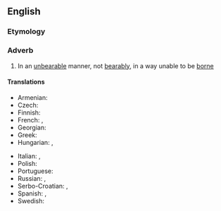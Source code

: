 ==English==

===Etymology===
{{suffix|en|unbearable|ly}}

===Adverb===
{{en-adv}}

# In an [[unbearable]] manner, not [[bearably]], in a way unable to be [[borne]]

====Translations====
{{trans-top|in an unbearable manner}}
* Armenian: {{t+|hy|չարաչար}}
* Czech: {{t|cs|nesnesitelně}}
* Finnish: {{t|fi|sietämättömästi}}
* French: {{t+|fr|insupportablement}}, {{t+|fr|insoutenablement}}
* Georgian: {{t|ka|აუტანლად}}
* Greek: {{t+|el|αφόρητα|sc=Grek}}
* Hungarian: {{t|hu|elviselhetetlenül}}, {{t|hu|kibírhatatlanul}}
{{trans-mid}}
* Italian: {{t+|it|insostenibilmente}}, {{t+|it|insopportabilmente}}
* Polish: {{t+|pl|nieznośnie}}
* Portuguese: {{t|pt|insuportavelmente}}
* Russian: {{t+|ru|нестерпи́мо}}, {{t+|ru|невыноси́мо}}
* Serbo-Croatian: {{t|sh|нѐсносно}}, {{t+|sh|nèsnosno}}
* Spanish: {{t|es|insufriblemente}}, {{t|es|insoportablemente}}
* Swedish: {{t+|sv|olidligt}}
{{trans-bottom}}